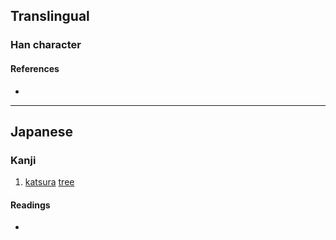 {{character info}}
==Translingual==

===Han character===
{{Han char|rn=75|rad=木|as=09|sn=13|four=|canj=DHDA|ids=⿰木香}}

====References====
* {{Han ref|kx=0542.191|dkj=15215|dj=0930.220|hdz=21250.141|uh=697F|ud=27007}}

----

==Japanese==

===Kanji===
{{ja-kanji|grade=|rs=木09}}

# [[katsura]] [[tree]]

====Readings====
* {{ja-readings|on=|kun=[[かつら]] (katsura)}}